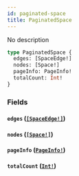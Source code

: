```yaml
---
id: paginated-space
title: PaginatedSpace
---
```


No description

```graphql
type PaginatedSpace {
  edges: [SpaceEdge!]
  nodes: [Space!]
  pageInfo: PageInfo!
  totalCount: Int!
}
```

### Fields

#### `edges` ([`[SpaceEdge!]`](/docs/graphql/objects/space-edge))

#### `nodes` ([`[Space!]`](/docs/graphql/objects/space))

#### `pageInfo` ([`PageInfo!`](/docs/graphql/objects/page-info))

#### `totalCount` ([`Int!`](/docs/graphql/scalars/int))
